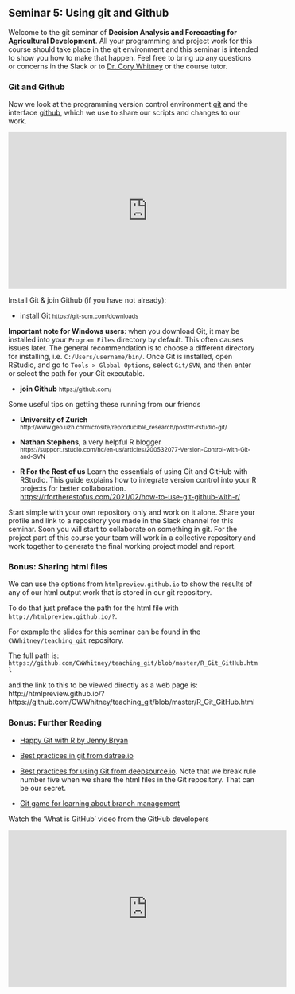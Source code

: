## Seminar 5: Using git and Github {#github_git}
<!-- [Using git and Github](#github_git) -->

Welcome to the git seminar of **Decision Analysis and Forecasting for Agricultural Development**. All your programming and project work for this course should take place in the git environment and this seminar is intended to show you how to make that happen. Feel free to bring up any questions or concerns in the Slack or to [Dr. Cory Whitney](mailto:cory.whitney@uni-bonn.de?subject=[Seminar_4]%20Decision%20Analysis%20Lecture) or the course tutor.

### Git and Github

Now we look at the programming version control environment [git](https://git-scm.com/) and the interface [github](https://github.com/), which we use to share our scripts and changes to our work.

<iframe width="560" height="315" src="https://www.youtube.com/embed/S98XJTyIVaY" frameborder="0" allowfullscreen></iframe>

Install Git & join Github (if you have not already):

- install Git
<small>https://git-scm.com/downloads</small>

**Important note for Windows users**: when you download Git, it may be installed into your `Program Files` directory by default. This often causes issues later. The general recommendation is to choose a different directory for installing, i.e. `C:/Users/username/bin/`. Once Git is installed, open RStudio, and go to `Tools > Global Options`, select `Git/SVN`, and then enter or select the path for your Git executable.

- **join Github**
<small>https://github.com/</small>

Some useful tips on getting these running from our friends 

- **University of Zurich**
<small>http://www.geo.uzh.ch/microsite/reproducible_research/post/rr-rstudio-git/</small>

- **Nathan Stephens**, a very helpful R blogger  
<small>https://support.rstudio.com/hc/en-us/articles/200532077-Version-Control-with-Git-and-SVN</small>

- **R For the Rest of us** Learn the essentials of using Git and GitHub with RStudio. This guide explains how to integrate version control into your R projects for better collaboration. <https://rfortherestofus.com/2021/02/how-to-use-git-github-with-r/>

Start simple with your own repository only and work on it alone. Share your profile and link to a repository you made in the Slack channel for this seminar. Soon you will start to collaborate on something in git. For the project part of this course your team will work in a collective repository and work together to generate the final working project model and report.

### Bonus: Sharing html files

We can use the options from `htmlpreview.github.io` to show the results of any of our html output work that is stored in our git repository. 

To do that just preface the path for the html file with `http://htmlpreview.github.io/?`. 

For example the slides for this seminar can be found in the `CWWhitney/teaching_git` repository. 

The full path is: `https://github.com/CWWhitney/teaching_git/blob/master/R_Git_GitHub.html` 

and the link to this to be viewed directly as a web page is: http://htmlpreview.github.io/?https://github.com/CWWhitney/teaching_git/blob/master/R_Git_GitHub.html

### Bonus: Further Reading 

-	[Happy Git with R by Jenny Bryan](https://happygitwithr.com/)

- [Best practices in git from datree.io](https://www.datree.io/resources/github-best-practices)

- [Best practices for using Git from deepsource.io](https://deepsource.io/blog/git-best-practices/). Note that we break rule number five when we share the html files in the Git repository. That can be our secret. 

-	[Git game for learning about branch management](https://learngitbranching.js.org/)

Watch the 'What is GitHub' video from the GitHub developers

<iframe width="560" height="315" src="https://www.youtube.com/embed/w3jLJU7DT5E" frameborder="0" allowfullscreen></iframe>


